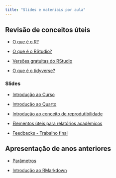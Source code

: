 ```yaml
---
title: "Slides e materiais por aula"
---
```


## Revisão de conceitos úteis

-   [O que é o R?](https://www.instagram.com/p/C2DDu-MLZ4W/)

-   [O que é o RStudio?](https://www.instagram.com/p/C2IJPYqLjIe/)

-   [Versões gratuitas do RStudio](https://www.instagram.com/p/C2Xh63gLWIM/?img_index=4)

- [O que é o tidyverse?](https://www.instagram.com/p/C2fQI7FrlC2/?img_index=1)


### Slides

-   [Introdução ao Curso](https://beatrizmilz.github.io/2024-curso-de-verao-ime-usp-relatorios/slides/01-intro-curso.html)

-   [Introdução ao Quarto](https://beatrizmilz.github.io/2024-curso-de-verao-ime-usp-relatorios/slides/02-intro-quarto.html)

-   [Introdução ao conceito de reprodutibilidade](https://beatrizmilz.github.io/2024-curso-de-verao-ime-usp-relatorios/slides/03-reprodutibilidade.html)

-   [Elementos úteis para relatórios acadêmicos](https://beatrizmilz.github.io/2024-curso-de-verao-ime-usp-relatorios/slides/04-elementos-acad.html)


-   [Feedbacks - Trabalho final](https://beatrizmilz.github.io/2024-curso-de-verao-ime-usp-relatorios/slides/06-feedback-trabalho-final.html)


## Apresentação de anos anteriores


-   [Parâmetros](https://beatrizmilz.github.io/2024-curso-de-verao-ime-usp-relatorios/slides/05-parametros.html)


-   [Introdução ao RMarkdown](https://beatrizmilz.github.io/2024-curso-de-verao-ime-usp-relatorios/slides/extra-1-intro-rmarkdown.html)




